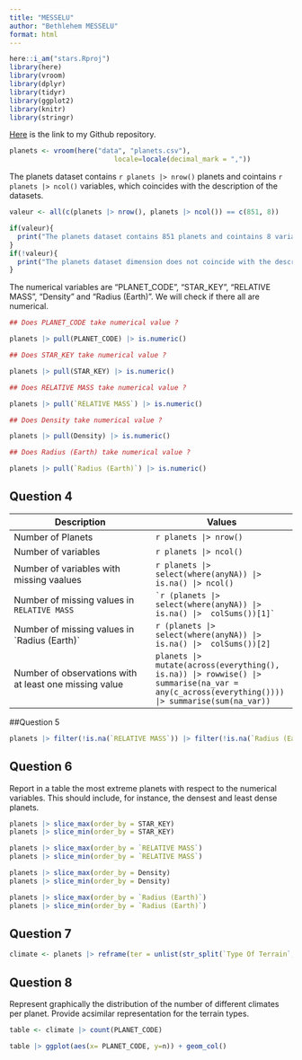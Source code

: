 ```yaml
---
title: "MESSELU"
author: "Bethlehem MESSELU"
format: html
---
```


```r
here::i_am("stars.Rproj")
library(here)
library(vroom)
library(dplyr)
library(tidyr)
library(ggplot2)
library(knitr)
library(stringr)
```

[Here](https://github.com/mbethlehem/stars.git) is the link to my Github repository.

```r
planets <- vroom(here("data", "planets.csv"), 
                          locale=locale(decimal_mark = ","))
```

The planets dataset contains `r planets |> nrow()` planets and cointains `r planets |> ncol()` variables, which coincides with the description of the datasets.

```r
valeur <- all(c(planets |> nrow(), planets |> ncol()) == c(851, 8))
```

```r
if(valeur){ 
  print("The planets dataset contains 851 planets and cointains 8 variables, which coincides with the description of the dataset.")
}
if(!valeur){
  print("The planets dataset dimension does not coincide with the description of the dataset.")
} 
```

The numerical variables are "PLANET_CODE", "STAR_KEY", "RELATIVE MASS", "Density" and "Radius (Earth)". We will check if there all are numerical.

```r
## Does PLANET_CODE take numerical value ?

planets |> pull(PLANET_CODE) |> is.numeric()

## Does STAR_KEY take numerical value ?

planets |> pull(STAR_KEY) |> is.numeric()

## Does RELATIVE MASS take numerical value ?

planets |> pull(`RELATIVE MASS`) |> is.numeric()

## Does Density take numerical value ?

planets |> pull(Density) |> is.numeric()

## Does Radius (Earth) take numerical value ?

planets |> pull(`Radius (Earth)`) |> is.numeric()

```

## Question 4

| Description                                            | Values                                                                                                                                     |
|------------------------------------|------------------------------------|
| Number of Planets                                      | `r planets |> nrow()`                                                                                                                      |
| Number of variables                                    | `r planets |> ncol()`                                                                                                                      |
| Number of variables with missing vaalues               | `r planets |> select(where(anyNA)) |> is.na() |> ncol()`                                                                                   |
| Number of missing values in `RELATIVE MASS`            | `` `r (planets |> select(where(anyNA)) |> is.na() |>  colSums())[1]` ``                                                                    |
| Number of missing values in \`Radius (Earth)\`         | `r (planets |> select(where(anyNA)) |> is.na() |>  colSums())[2]`                                                                          |
| Number of observations with at least one missing value | `planets |> mutate(across(everything(), is.na)) |> rowwise() |> summarise(na_var = any(c_across(everything()))) |> summarise(sum(na_var))` |

##Question 5

```r
planets |> filter(!is.na(`RELATIVE MASS`)) |> filter(!is.na(`Radius (Earth)`)) |> ggplot(aes(x=`Radius (Earth)`, y=`RELATIVE MASS`)) + geom_point()
```

## Question 6

Report in a table the most extreme planets with respect to the numerical variables. This should include, for instance, the densest and least dense planets.

```r
planets |> slice_max(order_by = STAR_KEY)
planets |> slice_min(order_by = STAR_KEY)

planets |> slice_max(order_by = `RELATIVE MASS`)
planets |> slice_min(order_by = `RELATIVE MASS`)

planets |> slice_max(order_by = Density)
planets |> slice_min(order_by = Density)

planets |> slice_max(order_by = `Radius (Earth)`)
planets |> slice_min(order_by = `Radius (Earth)`)

```

## Question 7

```r
climate <- planets |> reframe(ter = unlist(str_split(`Type Of Terrain`, ":")), .by=PLANET_CODE) |> unnest(ter)
```

## Question 8

Represent graphically the distribution of the number of different climates per planet. Provide acsimilar representation for the terrain types.

```r
table <- climate |> count(PLANET_CODE)
```

```r
table |> ggplot(aes(x= PLANET_CODE, y=n)) + geom_col()
```

